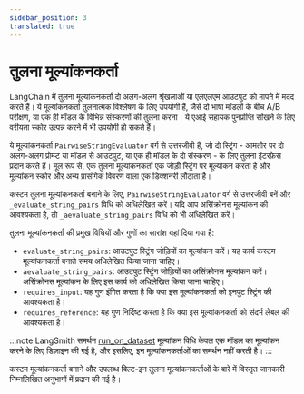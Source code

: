 ```yaml
---
sidebar_position: 3
translated: true
---
```


# तुलना मूल्यांकनकर्ता

LangChain में तुलना मूल्यांकनकर्ता दो अलग-अलग श्रृंखलाओं या एलएलएम आउटपुट को मापने में मदद करते हैं। ये मूल्यांकनकर्ता तुलनात्मक विश्लेषण के लिए उपयोगी हैं, जैसे दो भाषा मॉडलों के बीच A/B परीक्षण, या एक ही मॉडल के विभिन्न संस्करणों की तुलना करना। ये एआई सहायक पुनर्प्राप्ति सीखने के लिए वरीयता स्कोर उत्पन्न करने में भी उपयोगी हो सकते हैं।

ये मूल्यांकनकर्ता `PairwiseStringEvaluator` वर्ग से उत्तरजीवी हैं, जो दो स्ट्रिंग - आमतौर पर दो अलग-अलग प्रोम्प्ट या मॉडल से आउटपुट, या एक ही मॉडल के दो संस्करण - के लिए तुलना इंटरफ़ेस प्रदान करते हैं। मूल रूप से, एक तुलना मूल्यांकनकर्ता एक जोड़ी स्ट्रिंग पर मूल्यांकन करता है और मूल्यांकन स्कोर और अन्य प्रासंगिक विवरण वाला एक डिक्शनरी लौटाता है।

कस्टम तुलना मूल्यांकनकर्ता बनाने के लिए, `PairwiseStringEvaluator` वर्ग से उत्तरजीवी बनें और `_evaluate_string_pairs` विधि को अधिलेखित करें। यदि आप असिंक्रोनस मूल्यांकन की आवश्यकता है, तो `_aevaluate_string_pairs` विधि को भी अधिलेखित करें।

तुलना मूल्यांकनकर्ता की प्रमुख विधियों और गुणों का सारांश यहां दिया गया है:

- `evaluate_string_pairs`: आउटपुट स्ट्रिंग जोड़ियों का मूल्यांकन करें। यह कार्य कस्टम मूल्यांकनकर्ता बनाते समय अधिलेखित किया जाना चाहिए।
- `aevaluate_string_pairs`: आउटपुट स्ट्रिंग जोड़ियों का असिंक्रोनस मूल्यांकन करें। असिंक्रोनस मूल्यांकन के लिए इस कार्य को अधिलेखित किया जाना चाहिए।
- `requires_input`: यह गुण इंगित करता है कि क्या इस मूल्यांकनकर्ता को इनपुट स्ट्रिंग की आवश्यकता है।
- `requires_reference`: यह गुण निर्दिष्ट करता है कि क्या इस मूल्यांकनकर्ता को संदर्भ लेबल की आवश्यकता है।

:::note LangSmith समर्थन
[run_on_dataset](https://api.python.langchain.com/en/latest/langchain_api_reference.html#module-langchain.smith) मूल्यांकन विधि केवल एक मॉडल का मूल्यांकन करने के लिए डिज़ाइन की गई है, और इसलिए, इन मूल्यांकनकर्ताओं का समर्थन नहीं करती है।
:::

कस्टम मूल्यांकनकर्ता बनाने और उपलब्ध बिल्ट-इन तुलना मूल्यांकनकर्ताओं के बारे में विस्तृत जानकारी निम्नलिखित अनुभागों में प्रदान की गई है।


<DocCardList />
